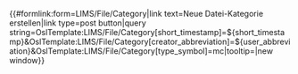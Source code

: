 <noinclude>
{{OslTemplate:Helper/Docu/FormTemplate}}

<div class=dynamic-page-form-link>{{#formlink:form=LIMS/File/Category|link text=Neue Datei-Kategorie erstellen|link type=post button|query string=OslTemplate:LIMS/File/Category[short_timestamp]=${short_timestamp}&OslTemplate:LIMS/File/Category[creator_abbreviation]=${user_abbreviation}&OslTemplate:LIMS/File/Category[type_symbol]=mc|tooltip=|new window}}</div>

</noinclude><includeonly>
<div id="wikiPreview" style="display: none; padding-bottom: 25px; margin-bottom: 25px; border-bottom: 1px solid #AAAAAA;"></div>
{{{info|page name=Category:<OslTemplate:LIMS/File/Category[short_timestamp]>-<OslTemplate:LIMS/File/Category[creator_abbreviation]>-<unique number;start=0001>-<OslTemplate:LIMS/File/Category[type_symbol]>}}}
{{{for template|OslTemplate:LIMS/File/Category}}}
{{OslTemplate:LIMS/Form/Common/Category/Header |category_group_name=File}}
{{OslTemplate:LIMS/Form/Common/Footer}}
</includeonly>